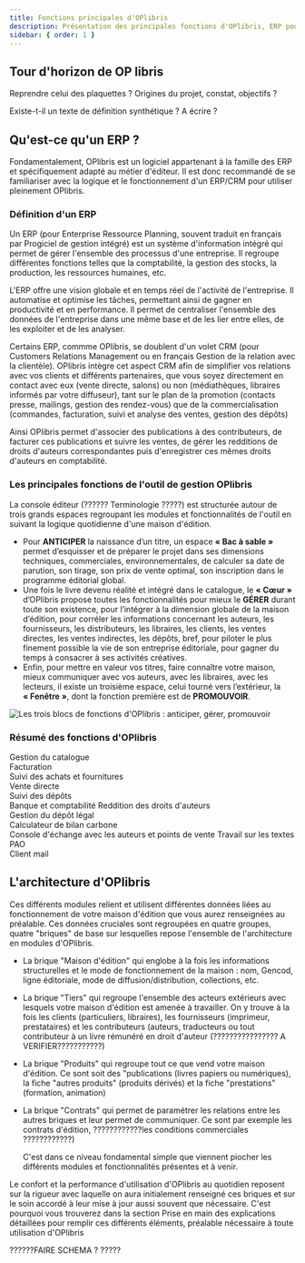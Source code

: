```yaml
---
title: Fonctions principales d'OPlibris
description: Présentation des principales fonctions d'OPlibris, ERP pour les métiers de l'édition
sidebar: { order: 1 }
---
```



## Tour d'horizon de OP libris

Reprendre celui des plaquettes ? Origines du projet, constat, objectifs ?

Existe-t-il un texte de définition synthétique ? A écrire ?

## Qu'est-ce qu'un ERP ?

<YouTube id="71XB83t8q5U" />

<Aside type="caution">

Fondamentalement, OPlibris est un logiciel appartenant à la famille des ERP et spécifiquement
adapté au métier d'éditeur. Il est donc recommandé de se familiariser avec la logique
et le fonctionnement d'un ERP/CRM pour utiliser pleinement OPlibris.

</Aside>

### Définition d'un ERP

Un ERP (pour Enterprise Ressource Planning, souvent traduit en français par Progiciel de gestion intégré) est un système d'information intégré qui permet de gérer l'ensemble des processus d'une entreprise. Il regroupe différentes fonctions telles que la comptabilité, la gestion des stocks, la production, les ressources humaines, etc.

L'ERP offre une vision globale et en temps réel de l'activité de l'entreprise. Il automatise et optimise les tâches, permettant ainsi de gagner en productivité et en performance. Il permet de centraliser l'ensemble des données de l'entreprise dans une même base et de les lier entre elles, de les exploiter et de les analyser.

Certains ERP, commme OPlibris, se doublent d'un volet CRM (pour Customers Relations Management ou en français Gestion de la relation avec la clientèle). OPlibris intègre cet aspect CRM afin de simplifier vos relations avec vos clients et différents partenaires, que vous soyez directement en contact avec eux (vente directe, salons) ou non (médiathèques, libraires informés par votre diffuseur), tant sur le plan de la promotion (contacts presse, mailings, gestion des rendez-vous) que de la commercialisation (commandes, facturation, suivi et analyse des ventes, gestion des dépôts)

Ainsi OPlibris permet d'associer des publications à des contributeurs, de facturer ces publications et suivre les ventes, de gérer les redditions de droits d'auteurs correspondantes puis d'enregistrer ces mêmes droits d'auteurs en comptabilité.

### Les principales fonctions de l'outil de gestion OPlibris

La console éditeur (?????? Terminologie ?????) est structurée autour de trois grands espaces regroupant les modules et fonctionnalités de l'outil en suivant la logique quotidienne d'une maison d'édition.

- Pour **ANTICIPER** la naissance d’un titre, un espace **« Bac à sable »** permet d’esquisser et de préparer le projet dans ses dimensions techniques, commerciales, environnementales, de calculer sa date de parution, son tirage, son prix de vente optimal, son inscription dans le programme éditorial global.
- Une fois le livre devenu réalité et intégré dans le catalogue, le **« Cœur »** d’OPlibris propose toutes les fonctionnalités pour mieux le **GÉRER** durant toute son existence, pour l’intégrer à la dimension globale de la maison d’édition, pour corréler les informations concernant les auteurs, les fournisseurs, les distributeurs, les libraires, les clients, les ventes directes, les ventes indirectes, les dépôts, bref, pour piloter le plus finement possible la vie de son entreprise éditoriale, pour gagner du temps à consacrer à ses activités créatives.
- Enfin, pour mettre en valeur vos titres, faire connaître votre maison, mieux communiquer avec vos auteurs, avec les libraires, avec les lecteurs, il existe un troisième espace, celui tourné vers l’extérieur, la **« Fenêtre »**, dont la fonction première est de **PROMOUVOIR**.

![Les trois blocs de fonctions d'OPlibris : anticiper, gérer, promouvoir](../../../../assets/images/fonctions-oplibris-anticiper-gérer-promouvoir.png)

### Résumé des fonctions d'OPlibris

<Tabs>
  <TabItem label="Fonctionnalités">
    Gestion du catalogue <br />
    Facturation <br />
    Suivi des achats et fournitures <br />
    Vente directe <br />
    Suivi des dépôts <br />
    Banque et comptabilité
  </TabItem>
  <TabItem label="Fonctionnalités futures  ">
    Reddition des droits d'auteurs <br />
    Gestion du dépôt légal <br />
    Calculateur de bilan carbone <br />
    Console d'échange avec les auteurs et points de vente
  </TabItem>
  <TabItem label="Non géré par OPlibris ">
    Travail sur les textes <br />
    PAO <br />
    Client mail <br />
  </TabItem>
</Tabs>

## L'architecture d'OPlibris

Ces différents modules relient et utilisent différentes données liées au fonctionnement de votre maison d'édition que vous aurez renseignées au préalable. Ces données cruciales sont regroupées en quatre groupes, quatre "briques" de base sur lesquelles repose l'ensemble de l'architecture en modules d'OPlibris.

- La brique "Maison d'édition" qui englobe à la fois les informations structurelles et le mode de fonctionnement de la maison : nom, Gencod, ligne éditoriale, mode de diffusion/distribution, collections, etc.
- &#x20;La brique "Tiers" qui regroupe l'ensemble des acteurs extérieurs avec lesquels votre maison d'édition est amenée à travailler. On y trouve à la fois les clients (particuliers, libraires), les fournisseurs (imprimeur, prestataires) et les contributeurs (auteurs, traducteurs ou tout contributeur à un livre rémunéré en droit d'auteur (???????????????? A VERIFIER???????????)
- La brique "Produits" qui regroupe tout ce que vend votre maison d'édition. Ce sont soit des "publications (livres papiers ou numériques), la fiche "autres produits" (produits dérivés) et la fiche "prestations" (formation, animation)
- La brique "Contrats" qui permet de paramétrer les relations entre les autres briques et leur permet de communiquer. Ce sont par exemple les contrats d'édition, ????????????les conditions commerciales ????????????)

  C'est dans ce niveau fondamental simple que viennent piocher les différents modules et fonctionnalités présentes et à venir.

Le confort et la performance d'utilisation d'OPlibris au quotidien reposent sur la rigueur avec laquelle on aura initialement renseigné ces briques et sur le soin accordé à leur mise à jour aussi souvent que nécessaire.
C'est pourquoi vous trouverez dans la section Prise en main des explications détaillées pour remplir ces différents éléments, préalable nécessaire à toute utilisation d'OPlibris

??????FAIRE SCHEMA ? ?????
